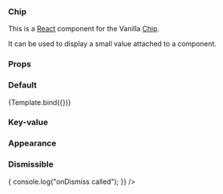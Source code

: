 

<Meta title="Chip" component={Chip} />


### Chip

This is a [React](https://reactjs.org/) component for the Vanilla [Chip](https://vanillaframework.io/docs/patterns/chip).

It can be used to display a small value attached to a component.

### Props

<ArgsTable of={Chip} />

### Default

<Canvas>
  <Story
    name="Default"
    args={{
      value: "Default",
    }}
  >
    {Template.bind({})}
  </Story>
</Canvas>

### Key-value

<Canvas>
  <Story name="Lead-value">
    <Chip lead="Owner" value="Bob" />
  </Story>
</Canvas>

### Appearance

<Canvas>
  <Story name="Appearance">
    <Chip lead="Type" value="Positive" appearance="positive" />
    <Chip lead="Type" value="Negative" appearance="negative" />
    <Chip lead="Type" value="Information" appearance="information" />
    <Chip lead="Type" value="Caution" appearance="caution" />
  </Story>
</Canvas>

### Dismissible

<Canvas>
  <Story name="Dismissible">
    <Chip
      lead="Owner"
      value="Bob"
      onDismiss={() => {
        console.log("onDismiss called");
      }}
    />
  </Story>
</Canvas>
